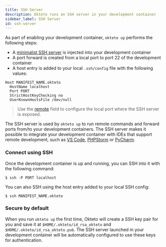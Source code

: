 ```yaml
---
title: SSH Server
description: Okteto runs an SSH server in your development container
sidebar_label: SSH Server
id: ssh-server
---
```


As part of enabling your development container, `okteto up` performs the following steps:

- A [minimalist SSH server](https://github.com/okteto/remote) is injected into your development container
- A port forward is created from a local port to port 22 of the development container
- A host entry is added to your local `.ssh/config` file with the following values:

```
Host MANIFEST_NAME.okteto
  HostName localhost
  Port PORT
  StrictHostKeyChecking no
  UserKnownHostsFile /dev/null
```

> Use the [remote](reference/okteto-manifest.mdx#remote-integer-optional) field to configure the local port where the SSH server is exposed.

The SSH server is used by `okteto up` to run remote commands and forward ports from/to your development containers.
The SSH server makes it possible to integrate your development container with IDEs that support remote development, such as [VS Code](https://marketplace.visualstudio.com/items?itemName=okteto.remote-kubernetes), [PHPStorm](https://confluence.jetbrains.com/pages/viewpage.action?pageId=57294700) or [PyCharm](https://www.jetbrains.com/help/pycharm/remote-debugging-with-product.html).

### Connect using SSH

Once the development container is up and running, you can SSH into it with the following command:

```console
$ ssh -P PORT localhost
```

You can also SSH using the host entry added to your local SSH config:

```console
$ ssh MANIFEST_NAME.okteto
```

### Secure by default

When you run `okteto up` the first time, Okteto will create a SSH key pair for you and save it at `$HOME/.okteto/id_rsa_okteto` and `$HOME/.okteto/id_rsa_okteto.pub`.
The SSH server launched in your development container will be automatically configured to use these keys for authentication.
